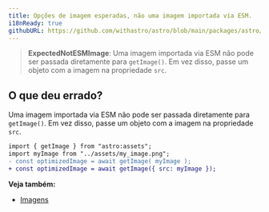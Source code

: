 ```yaml
---
title: Opções de imagem esperadas, não uma imagem importada via ESM.
i18nReady: true
githubURL: https://github.com/withastro/astro/blob/main/packages/astro/src/core/errors/errors-data.ts
---
```


> **ExpectedNotESMImage**: Uma imagem importada via ESM não pode ser passada diretamente para `getImage()`. Em vez disso, passe um objeto com a imagem na propriedade `src`.

## O que deu errado?
Uma imagem importada via ESM não pode ser passada diretamente para `getImage()`. Em vez disso, passe um objeto com a imagem na propriedade `src`.

```diff
import { getImage } from "astro:assets";
import myImage from "../assets/my_image.png";
- const optimizedImage = await getImage( myImage );
+ const optimizedImage = await getImage({ src: myImage });
```

**Veja também:**
-  [Imagens](/pt-br/guides/images/)
